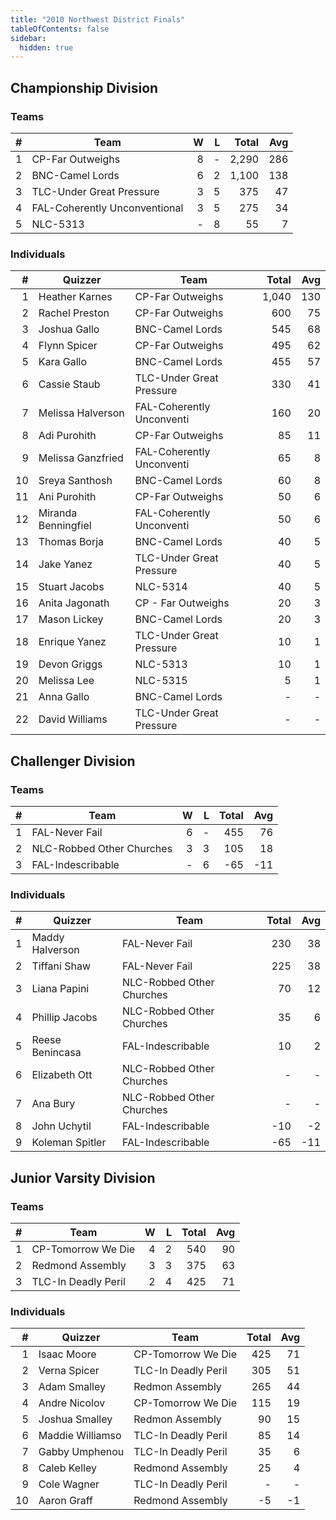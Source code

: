 ```yaml
---
title: "2010 Northwest District Finals"
tableOfContents: false
sidebar:
  hidden: true
---
```


## Championship Division

### Teams

|    # | Team                          |    W |    L | Total |  Avg |
| ---: | ----------------------------- | ---: | ---: | ----: | ---: |
|    1 | CP-Far Outweighs              |    8 |    - | 2,290 |  286 |
|    2 | BNC-Camel Lords               |    6 |    2 | 1,100 |  138 |
|    3 | TLC-Under Great Pressure      |    3 |    5 |   375 |   47 |
|    4 | FAL-Coherently Unconventional |    3 |    5 |   275 |   34 |
|    5 | NLC-5313                      |    - |    8 |    55 |    7 |

### Individuals

|    # | Quizzer             | Team                      | Total |  Avg |
| ---: | ------------------- | ------------------------- | ----: | ---: |
|    1 | Heather Karnes      | CP-Far Outweighs          | 1,040 |  130 |
|    2 | Rachel Preston      | CP-Far Outweighs          |   600 |   75 |
|    3 | Joshua Gallo        | BNC-Camel Lords           |   545 |   68 |
|    4 | Flynn Spicer        | CP-Far Outweighs          |   495 |   62 |
|    5 | Kara Gallo          | BNC-Camel Lords           |   455 |   57 |
|    6 | Cassie Staub        | TLC-Under Great Pressure  |   330 |   41 |
|    7 | Melissa Halverson   | FAL-Coherently Unconventi |   160 |   20 |
|    8 | Adi Purohith        | CP-Far Outweighs          |    85 |   11 |
|    9 | Melissa Ganzfried   | FAL-Coherently Unconventi |    65 |    8 |
|   10 | Sreya Santhosh      | BNC-Camel Lords           |    60 |    8 |
|   11 | Ani Purohith        | CP-Far Outweighs          |    50 |    6 |
|   12 | Miranda Benningfiel | FAL-Coherently Unconventi |    50 |    6 |
|   13 | Thomas Borja        | BNC-Camel Lords           |    40 |    5 |
|   14 | Jake Yanez          | TLC-Under Great Pressure  |    40 |    5 |
|   15 | Stuart Jacobs       | NLC-5314                  |    40 |    5 |
|   16 | Anita Jagonath      | CP - Far Outweighs        |    20 |    3 |
|   17 | Mason Lickey        | BNC-Camel Lords           |    20 |    3 |
|   18 | Enrique Yanez       | TLC-Under Great Pressure  |    10 |    1 |
|   19 | Devon Griggs        | NLC-5313                  |    10 |    1 |
|   20 | Melissa Lee         | NLC-5315                  |     5 |    1 |
|   21 | Anna Gallo          | BNC-Camel Lords           |     - |    - |
|   22 | David Williams      | TLC-Under Great Pressure  |     - |    - |

## Challenger Division

### Teams

|    # | Team                      |    W |    L | Total |  Avg |
| ---: | ------------------------- | ---: | ---: | ----: | ---: |
|    1 | FAL-Never Fail            |    6 |    - |   455 |   76 |
|    2 | NLC-Robbed Other Churches |    3 |    3 |   105 |   18 |
|    3 | FAL-Indescribable         |    - |    6 |   -65 |  -11 |

### Individuals

|    # | Quizzer         | Team                      | Total |  Avg |
| ---: | --------------- | ------------------------- | ----: | ---: |
|    1 | Maddy Halverson | FAL-Never Fail            |   230 |   38 |
|    2 | Tiffani Shaw    | FAL-Never Fail            |   225 |   38 |
|    3 | Liana Papini    | NLC-Robbed Other Churches |    70 |   12 |
|    4 | Phillip Jacobs  | NLC-Robbed Other Churches |    35 |    6 |
|    5 | Reese Benincasa | FAL-Indescribable         |    10 |    2 |
|    6 | Elizabeth Ott   | NLC-Robbed Other Churches |     - |    - |
|    7 | Ana Bury        | NLC-Robbed Other Churches |     - |    - |
|    8 | John Uchytil    | FAL-Indescribable         |   -10 |   -2 |
|    9 | Koleman Spitler | FAL-Indescribable         |   -65 |  -11 |

## Junior Varsity Division

### Teams

|    # | Team                |    W |    L | Total |  Avg |
| ---: | ------------------- | ---: | ---: | ----: | ---: |
|    1 | CP-Tomorrow We Die  |    4 |    2 |   540 |   90 |
|    2 | Redmond Assembly    |    3 |    3 |   375 |   63 |
|    3 | TLC-In Deadly Peril |    2 |    4 |   425 |   71 |

### Individuals

|    # | Quizzer          | Team                | Total |  Avg |
| ---: | ---------------- | ------------------- | ----: | ---: |
|    1 | Isaac Moore      | CP-Tomorrow We Die  |   425 |   71 |
|    2 | Verna Spicer     | TLC-In Deadly Peril |   305 |   51 |
|    3 | Adam Smalley     | Redmon Assembly     |   265 |   44 |
|    4 | Andre Nicolov    | CP-Tomorrow We Die  |   115 |   19 |
|    5 | Joshua Smalley   | Redmon Assembly     |    90 |   15 |
|    6 | Maddie Williamso | TLC-In Deadly Peril |    85 |   14 |
|    7 | Gabby Umphenou   | TLC-In Deadly Peril |    35 |    6 |
|    8 | Caleb Kelley     | Redmond Assembly    |    25 |    4 |
|    9 | Cole Wagner      | TLC-In Deadly Peril |     - |    - |
|   10 | Aaron Graff      | Redmond Assembly    |    -5 |   -1 |
